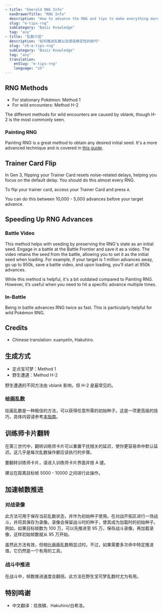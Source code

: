 ```yaml
---
- title: "Emerald RNG Info"
  navDrawerTitle: "RNG Info"
  description: "How to advance the RNG and tips to make everything more stable"
  slug: "e-tips-rng"
  subCategory: "Basic Knowledge"
  tag: "any"
- title: "乱数介绍"
  description: "如何推进乱数以及提高稳定性的技巧"
  slug: "zh-e-tips-rng"
  subCategory: "Basic Knowledge"
  tag: "any"
  translation:
    enSlug: "e-tips-rng"
    language: "zh"
---
```


<ShowIf slug="/e-tips-rng">

## RNG Methods

- For stationary Pokémon: Method 1
- For wild encounters: Method H-2

The different methods for wild encounters are caused by vblank, though H-2 is the most commonly seen.

### Painting RNG

Painting RNG is a great method to obtain any desired initial seed. It's a more advanced technique and is covered in [this guide](/emerald-painting-rng).

## Trainer Card Flip

In Gen 3, flipping your Trainer Card resets noise-related delays, helping you focus on the default delay. You should do this almost every RNG.

To flip your trainer card, access your Trainer Card and press `A`.

You can do this between 10,000 - 5,000 advances before your target advance.

## Speeding Up RNG Advances

### Battle Video

This method helps with seeding by preserving the RNG's state as an initial seed. Engage in a battle at the Battle Frontier and save it as a video. The video retains the seed from the battle, allowing you to set it as the initial seed when loading. For example, if your target is 1 million advances away, go up to 950k, save a battle video, and upon loading, you'll start at 950k advances.

While this method is helpful, it's a bit outdated compared to Painting RNG. However, it’s useful when you need to hit a specific advance multiple times.

### In-Battle

Being in battle advances RNG twice as fast. This is particularly helpful for wild Pokémon RNG.

## Credits

- Chinese translation: xuanyelin, Hakuhiro.

</ShowIf>

<ShowIf slug="/zh-e-tips-rng">

## 生成方式

- 定点宝可梦：Method 1
- 野生遭遇：Method H-2

野生遭遇的不同方法由 vblank 影响，但 H-2 是最常见的。

### 绘画乱数

绘画乱数是一种极佳的方法，可以获得任意所需的初始种子。这是一项更高级的技巧，具体内容请参考[本指南](/emerald-painting-rng)。

## 训练师卡片翻转

在第三世代中，翻转训练师卡片可以重置干扰相关的延迟，使你更容易命中默认延迟。这几乎是每次乱数操作都应该执行的步骤。

要翻转训练师卡片，请进入训练师卡片界面并按 A 键。

建议在距离目标帧 5000 - 10000 之间进行此操作。

## 加速帧数推进

### 对战录像

此方法可用于保存当前乱数状态，并作为初始种子使用。在对战开拓区进行一场战斗，并将其保存为录像。录像会保留战斗时的种子，使其成为加载时的初始种子。例如，如果目标帧数为 100 万，可以先推进至 95 万，保存战斗录像，再加载录像，这样初始帧数就从 95 万开始。

虽然此方法有效，但相比画画乱数稍显过时。不过，如果需要多次命中特定推进值，它仍然是一个有用的工具。

### 战斗中推进

在战斗中，帧数推进速度会翻倍。此方法在野生宝可梦乱数时尤为有用。

## 特别鸣谢

- 中文翻译：炫夜鳞、Hakuhiro/白希洛。

</ShowIf>
